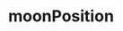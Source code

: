 ---
title: moonPosition
description: moonPosition
sidebar:
  label: moonPosition
  order: 1
  badge:
    text: Outdated
    variant: caution
---